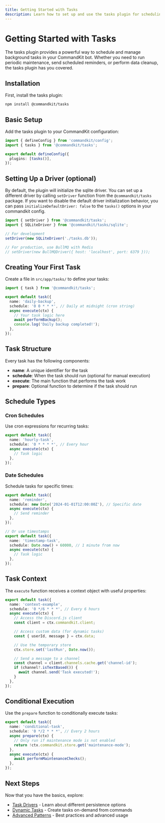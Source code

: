 ```yaml
---
title: Getting Started with Tasks
description: Learn how to set up and use the tasks plugin for scheduling background tasks in your CommandKit bot.
---
```


# Getting Started with Tasks

The tasks plugin provides a powerful way to schedule and manage background tasks in your CommandKit bot. Whether you need to run periodic maintenance, send scheduled reminders, or perform data cleanup, the tasks plugin has you covered.

## Installation

First, install the tasks plugin:

```bash
npm install @commandkit/tasks
```

## Basic Setup

Add the tasks plugin to your CommandKit configuration:

```ts
import { defineConfig } from 'commandkit/config';
import { tasks } from '@commandkit/tasks';

export default defineConfig({
  plugins: [tasks()],
});
```

## Setting Up a Driver (optional)

By default, the plugin will initialize the sqlite driver. You can set up a different driver by calling `setDriver` function from the `@commandkit/tasks` package.
If you want to disable the default driver initialization behavior, you can pass `initializeDefaultDriver: false` to the `tasks()` options in your commandkit config.

```ts
import { setDriver } from '@commandkit/tasks';
import { SQLiteDriver } from '@commandkit/tasks/sqlite';

// For development
setDriver(new SQLiteDriver('./tasks.db'));

// For production, use BullMQ with Redis
// setDriver(new BullMQDriver({ host: 'localhost', port: 6379 }));
```

## Creating Your First Task

Create a file in `src/app/tasks/` to define your tasks:

```ts
import { task } from '@commandkit/tasks';

export default task({
  name: 'daily-backup',
  schedule: '0 0 * * *', // Daily at midnight (cron string)
  async execute(ctx) {
    // Your task logic here
    await performBackup();
    console.log('Daily backup completed!');
  },
});
```

## Task Structure

Every task has the following components:

- **name**: A unique identifier for the task
- **schedule**: When the task should run (optional for manual execution)
- **execute**: The main function that performs the task work
- **prepare**: Optional function to determine if the task should run

## Schedule Types

### Cron Schedules

Use cron expressions for recurring tasks:

```ts
export default task({
  name: 'hourly-task',
  schedule: '0 * * * *', // Every hour
  async execute(ctx) {
    // Task logic
  },
});
```

### Date Schedules

Schedule tasks for specific times:

```ts
export default task({
  name: 'reminder',
  schedule: new Date('2024-01-01T12:00:00Z'), // Specific date
  async execute(ctx) {
    // Send reminder
  },
});

// Or use timestamps
export default task({
  name: 'timestamp-task',
  schedule: Date.now() + 60000, // 1 minute from now
  async execute(ctx) {
    // Task logic
  },
});
```

## Task Context

The `execute` function receives a context object with useful properties:

```ts
export default task({
  name: 'context-example',
  schedule: '0 */6 * * *', // Every 6 hours
  async execute(ctx) {
    // Access the Discord.js client
    const client = ctx.commandkit.client;

    // Access custom data (for dynamic tasks)
    const { userId, message } = ctx.data;

    // Use the temporary store
    ctx.store.set('lastRun', Date.now());

    // Send a message to a channel
    const channel = client.channels.cache.get('channel-id');
    if (channel?.isTextBased()) {
      await channel.send('Task executed!');
    }
  },
});
```

## Conditional Execution

Use the `prepare` function to conditionally execute tasks:

```ts
export default task({
  name: 'conditional-task',
  schedule: '0 */2 * * *', // Every 2 hours
  async prepare(ctx) {
    // Only run if maintenance mode is not enabled
    return !ctx.commandkit.store.get('maintenance-mode');
  },
  async execute(ctx) {
    await performMaintenanceChecks();
  },
});
```

## Next Steps

Now that you have the basics, explore:

- [Task Drivers](./02-task-drivers) - Learn about different persistence options
- [Dynamic Tasks](./03-dynamic-tasks) - Create tasks on-demand from commands
- [Advanced Patterns](./04-advanced-patterns) - Best practices and advanced usage
